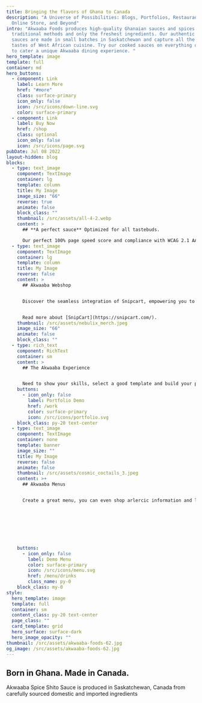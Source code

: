 ```yaml
---
title: Bringing the flavors of Ghana to Canada
description: "A Universe of Possibilities: Blogs, Portfolios, Restaurant Menus,
  Online Store, and Beyond"
intro: "Akwaaba Foods produces high-quality Ghanaian sauces and spices using
  traditional methods and only the freshest ingredients. Our authentic Shito
  sauces are made in small batches in Saskatchewan and capture all the vibrant
  tastes of West African cuisine. Try our cooked sauces on everything or book us
  to cater a unique Akwaaba dining experience. "
hero_template: image
template: full
container: md
hero_buttons:
  - component: Link
    label: Learn More
    href: "#more"
    class: surface-primary
    icon_only: false
    icon: /src/icons/down-line.svg
    color: surface-primary
  - component: Link
    label: Buy Now
    href: /shop
    class: optional
    icon_only: false
    icon: /src/icons/page.svg
pubDate: Jul 08 2022
layout-hidden: blog
blocks:
  - type: text_image
    component: TextImage
    container: lg
    template: column
    title: My Image
    image_size: "66"
    reverse: true
    animate: false
    block_class: ""
    thumbnail: /src/assets/all-4-2.webp
    content: >
      ## **A perfect sauce** Optimized for all tastebuds.

      Our perfect 100% page speed score and compliance with WCAG 2.1 AA standards reflect our commitment. We've optimized speed and accessibility, ensuring a superior user experience for all.
  - type: text_image
    component: TextImage
    container: lg
    template: column
    title: My Image
    reverse: false
    content: >
      ## Akwaaba Webshop


      Discover the seamless integration of Snipcart, empowering you to efficiently oversee your store directly within a Static CMS. Whether your offerings include digital products or physical goods, Snipcart boasts a wealth of exceptional features, making it an ideal choice for the majority of small webshops. 


      Read more about [SnipCart](https://snipcart.com/).
    thumbnail: /src/assets/nebulix_merch.jpeg
    image_size: "66"
    animate: false
    block_class: ""
  - type: rich_text
    component: RichText
    container: sm
    content: >
      ## The Akwaaba Experience


      Need to show your skills, select a good template and build your portfolio with nebulix.
    buttons:
      - icon_only: false
        label: Portfolio Demo
        href: /work
        color: surface-primary
        icon: /src/icons/portfolio.svg
    block_class: py-20 text-center
  - type: text_image
    component: TextImage
    container: none
    template: banner
    image_size: ""
    title: My Image
    reverse: false
    animate: false
    thumbnail: /src/assets/cosmic_coctails_3.jpeg
    content: >+
      ## Akwaaba Menus


      Create a great menu, you can even shop arlercic information and labels. All menu's are mobile friendly and fast!








    buttons:
      - icon_only: false
        label: Demo Menu
        color: surface-primary
        icon: /src/icons/menu.svg
        href: /menu/drinks
        class_name: py-0
    block_class: my-0
style:
  hero_template: image
  template: full
  container: sm
  content_class: py-20 text-center
  page_class: ""
  card_template: grid
  hero_surface: surface-dark
  hero_image_opacity: ""
thumbnail: /src/assets/akwaaba-foods-62.jpg
og_image: /src/assets/akwaaba-foods-62.jpg
---
```

## Born in Ghana. Made in Canada.

Akwaaba Spice Shito Sauce is produced in Saskatchewan, Canada from carefully sourced domestic and imported ingredients
